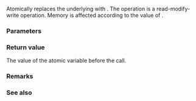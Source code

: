 {{cpp/experimental/atomic_weak_ptr/title|exchange}}
{{cpp/experimental/concurrency/atomic_weak_ptr/navbar}}

{{dcl begin}}
{{dcl | 1=
weak_ptr&lt;T&gt; exchange( weak_ptr&lt;T&gt; desired, std::memory_order order = std::memory_order_seq_cst ) noexcept;
}}
{{dcl end}}

Atomically replaces the underlying {{tt|weak_ptr}} with {{tt|desired}}. The operation is a read-modify-write operation. Memory is affected according to the value of {{tt|order}}.

===Parameters===
{{par begin}}
{{par | desired | value to assign}}
{{par | order | memory order constraints to enforce}}
{{par end}}

===Return value===
The value of the atomic variable before the call.

===Remarks===
{{cpp/experimental/atomic_weak_ptr/atomic remarks}}

===See also===
{{dsc begin}}
{{dsc inc | cpp/memory/shared ptr/dsc atomic}}
{{dsc end}}